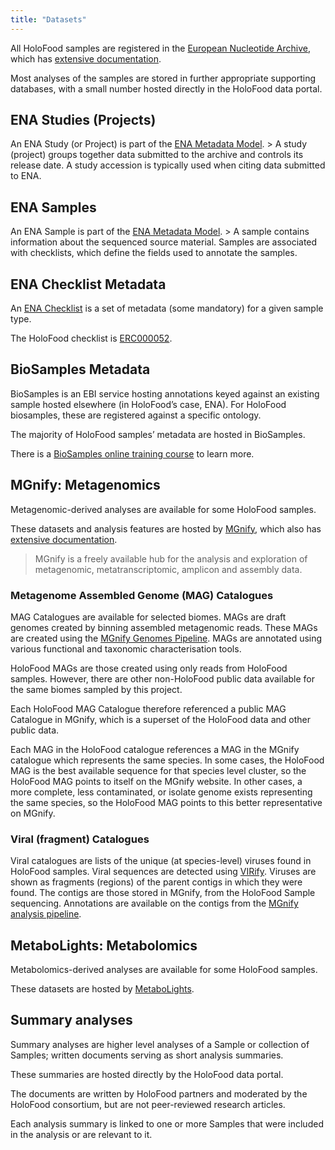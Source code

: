 ```yaml
---
title: "Datasets"
---
```

All HoloFood samples are registered in the [European Nucleotide Archive](https://ebi.ac.uk/ena), 
which has [extensive documentation](https://ena-docs.readthedocs.io/).

Most analyses of the samples are stored in further appropriate supporting databases, 
with a small number hosted directly in the HoloFood data portal.

## ENA Studies (Projects)
An ENA Study (or Project) is part of the [ENA Metadata Model](https://ena-docs.readthedocs.io/en/latest/submit/general-guide/metadata.html#metadata-model).
> A study (project) groups together data submitted to the archive and controls its release date. A study accession is typically used when citing data submitted to ENA.

## ENA Samples
An ENA Sample is part of the [ENA Metadata Model](https://ena-docs.readthedocs.io/en/latest/submit/general-guide/metadata.html#metadata-model).
> A sample contains information about the sequenced source material. Samples are associated with checklists, which define the fields used to annotate the samples.

## ENA Checklist Metadata
An [ENA Checklist](https://ena-docs.readthedocs.io/en/latest/retrieval/ena-project.html?highlight=checklist#sample-checklists) 
is a set of metadata (some mandatory) for a given sample type.

The HoloFood checklist is [ERC000052](https://www.ebi.ac.uk/ena/browser/view/ERC000052).

## BioSamples Metadata
BioSamples is an EBI service hosting annotations keyed against an existing sample hosted elsewhere (in HoloFood's case, ENA).
For HoloFood biosamples, these are registered against a specific ontology.

The majority of HoloFood samples' metadata are hosted in BioSamples.

There is a [BioSamples online training course](https://www.ebi.ac.uk/training/online/courses/biosamples-quick-tour/what-is-biosamples)
to learn more.

## MGnify: Metagenomics
Metagenomic-derived analyses are available for some HoloFood samples.

These datasets and analysis features are hosted by [MGnify](https://ebi.ac.uk/metagenomics), which also has [extensive documentation](https://docs.mgnify.org/).

> MGnify is a freely available hub for the analysis and exploration of metagenomic, metatranscriptomic, amplicon and assembly data.

### Metagenome Assembled Genome (MAG) Catalogues
MAG Catalogues are available for selected biomes.
MAGs are draft genomes created by binning assembled metagenomic reads.
These MAGs are created using the [MGnify Genomes Pipeline](https://github.com/EBI-Metagenomics/genomes-pipeline).
MAGs are annotated using various functional and taxonomic characterisation tools.

HoloFood MAGs are those created using only reads from HoloFood samples.
However, there are other non-HoloFood public data available for the same biomes sampled by this project.

Each HoloFood MAG Catalogue therefore referenced a public MAG Catalogue in MGnify,
which is a superset of the HoloFood data and other public data.

Each MAG in the HoloFood catalogue references a MAG in the MGnify catalogue which represents the same species.
In some cases, the HoloFood MAG is the best available sequence for that species level cluster, so the HoloFood MAG
points to itself on the MGnify website.
In other cases, a more complete, less contaminated, or isolate genome exists representing the same species,
so the HoloFood MAG points to this better representative on MGnify.

### Viral (fragment) Catalogues
Viral catalogues are lists of the unique (at species-level) viruses found in HoloFood samples.
Viral sequences are detected using [VIRify](https://github.com/EBI-Metagenomics/emg-viral-pipeline).
Viruses are shown as fragments (regions) of the parent contigs in which they were found.
The contigs are those stored in MGnify, from the HoloFood Sample sequencing.
Annotations are available on the contigs from the [MGnify analysis pipeline](https://github.com/EBI-Metagenomics/pipeline-v5).

## MetaboLights: Metabolomics
Metabolomics-derived analyses are available for some HoloFood samples.

These datasets are hosted by [MetaboLights](https://www.ebi.ac.uk/metabolights/).

## Summary analyses
Summary analyses are higher level analyses of a Sample or collection of Samples; 
written documents serving as short analysis summaries.

These summaries are hosted directly by the HoloFood data portal.

The documents are written by HoloFood partners and moderated by the HoloFood consortium, 
but are not peer-reviewed research articles.

Each analysis summary is linked to one or more Samples that were included in the analysis or are relevant to it.